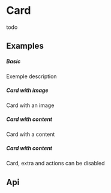 
<Meta of={KitCardStories} />

# Card

todo

## Examples

##### Basic
Exemple description

<CustomCanvas content={Exemples.Basic} source={Sources.Basic} id="template-basic"/>

##### Card with image
Card with an image

<CustomCanvas content={Exemples.WithImage} source={Sources.WithImage} id="template-with-image"/>

##### Card with content
Card with a content

<CustomCanvas content={Exemples.WithContent} source={Sources.WithContent} id="template-with-content"/>

##### Card with content
Card, extra and actions can be disabled 

<CustomCanvas content={Exemples.Disabled} source={Sources.Disabled} id="template-disabled"/>

## Api

<Canvas of={KitCardStories.Api} />

<Controls of={KitCardStories.Api} />

